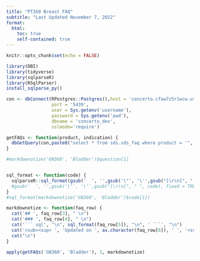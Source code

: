 ```yaml
---
title: "PT360 Breast FAQ"
subtitle: "Last Updated November 7, 2022"
format:
  html:
    toc: true
    self-contained: true
---
```


```r
knitr::opts_chunk$set(echo = FALSE)

library(DBI)
library(tidyverse)
library(sqlparseR)
library(RSqlParser)
install_sqlparse_py()

con <- dbConnect(RPostgres::Postgres(),host = 'concerto.cfaw7z5r1wcw.us-east-1.redshift.amazonaws.com',
                 port = '5439',
                 user = Sys.getenv('username'),
                 password = Sys.getenv('pwd'),
                 dbname = 'concerto_dev',
                 sslmode='require')
```



```r
getFAQs <- function(product, indication) {
  dbGetQuery(con,paste0("select * from sds.sds_faq where product = '", product, "' and indication = '", indication, "'"))
}

#markdownotize('GN360', 'Bladder')$question[1]


sql_format <- function(code) {
  sqlparseR::sql_format(gsub('  ', '',gsub('\"', '\'',gsub("[\r\n]", " ", code), fixed = TRUE)), reindent = TRUE)
  #gsub('  ', '',gsub('\"', '\'',gsub("[\r\n]", " ", code), fixed = TRUE))
}
#sql_format(markdownotize('GN360', 'Bladder')$code[1])

markdownotize <- function(faq_row) {
  cat('## ', faq_row[3], " \n")
  cat('### ', faq_row[4], " \n")
  cat('``` sql', "\n", sql_format(faq_row[5]), "\n", ' ```', "\n")
  cat('<sub><sup> ', 'Updated on ', as.character(faq_row[6]), ' ', '<sub><sup>', "\n")
  cat("\n")
}

```

```r
apply(getFAQs('GN360', 'Bladder'), 1, markdownotize)
```




